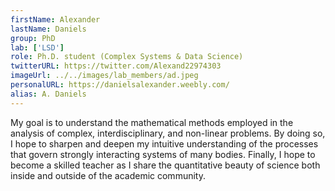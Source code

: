 ```yaml
---
firstName: Alexander
lastName: Daniels
group: PhD
lab: ['LSD']
role: Ph.D. student (Complex Systems & Data Science)
twitterURL: https://twitter.com/Alexand22974303
imageUrl: ../../images/lab_members/ad.jpeg
personalURL: https://danielsalexander.weebly.com/
alias: A. Daniels
---
```


My goal is to understand the mathematical methods employed in the analysis of complex, interdisciplinary, and non-linear problems. By doing so, I hope to sharpen and deepen my intuitive understanding of the processes that govern strongly interacting systems of many bodies. Finally, I hope to become a skilled teacher as I share the quantitative beauty of science both inside and outside of the academic community.